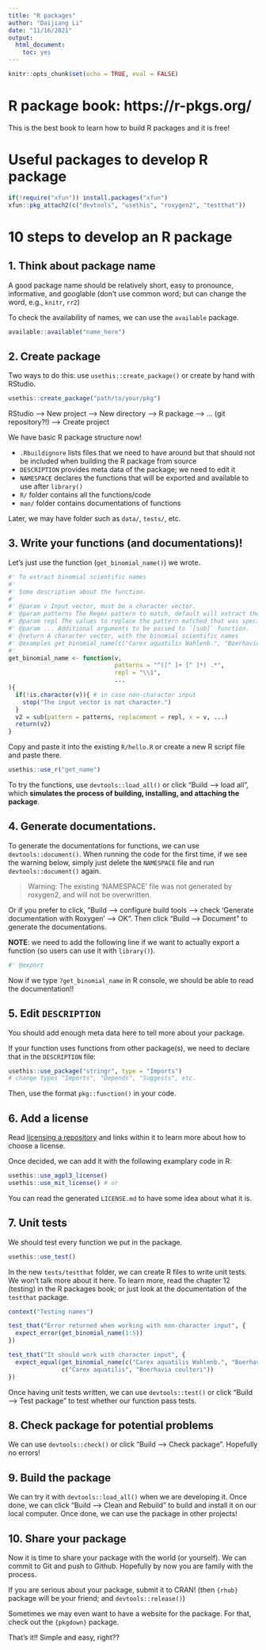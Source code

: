 ```yaml
---
title: "R packages"
author: "Daijiang Li"
date: "11/16/2021"
output: 
  html_document: 
    toc: yes
---
```


```r
knitr::opts_chunk$set(echo = TRUE, eval = FALSE)
```

# R package book: https://r-pkgs.org/

This is the best book to learn how to build R packages and it is free!

# Useful packages to develop R package

```r
if(!require("xfun")) install.packages("xfun")
xfun::pkg_attach2(c("devtools", "usethis", "roxygen2", "testthat"))
```

# 10 steps to develop an R package

## 1. Think about package name

A good package name should be relatively short, easy to pronounce, informative, and googlable (don't use common word; but can change the word, e.g., `knitr`, `rr2`)

To check the availability of names, we can use the `available` package.

```r
available::available("name_here")
```

## 2. Create package 

Two ways to do this: use `usethis::create_package()` or create by hand with RStudio.

```r
usethis::create_package("path/to/your/pkg")
```

RStudio --> New project --> New directory --> R package --> ... (git repository?!) --> Create project

We have basic R package structure now!

- `.Rbuildignore` lists files that we need to have around but that should not be included when building the R package from source
- `DESCRIPTION` provides meta data of the package; we need to edit it
- `NAMESPACE` declares the functions that will be exported and available to use after `library()`
- `R/` folder contains all the functions/code
- `man/` folder contains documentations of functions

Later, we may have folder such as `data/`, `tests/`, etc.


## 3. Write your functions (and documentations)!

Let's just use the function (`get_binomial_name()`) we wrote.

```r
#' To extract binomial scientific names
#' 
#' Some description about the function.
#'
#' @param v Input vector, must be a character vector.
#' @param patterns The Regex pattern to match, default will extract the first two words.
#' @param repl The values to replace the pattern matched that was specified by `patterns`.
#' @param ... Additional arguments to be passed to `[sub]` function.
#' @return A character vector, with the binomial scientific names
#' @examples get_binomial_name(c("Carex aquatilis Wahlenb.", "Boerhavia coulteri (Hook. f.) S. Watson"))
#'
get_binomial_name <- function(v, 
                              patterns = "^([^ ]+ [^ ]*) .*",
                              repl = "\\1",
                              ...
){
  if(!is.character(v)){ # in case non-character input
    stop("The input vector is not character.")
  }
  v2 = sub(pattern = patterns, replacement = repl, x = v, ...)
  return(v2)
} 
```

Copy and paste it into the existing `R/hello.R` or create a new R script file and paste there.

```r
usethis::use_r("get_name")
```

To try the functions, use `devtools::load_all()` or click "Build --> load all", which **simulates the process of building, installing, and attaching the package**.


## 4. Generate documentations.

To generate the documentations for functions, we can use `devtools::document()`. When running the code for the first time, if we see the warning below, simply just delete the `NAMESPACE` file and run `devtools::document()` again.

> Warning: The existing 'NAMESPACE' file was not generated by roxygen2, and will not be overwritten.

Or if you prefer to click, "Build --> configure build tools --> check 'Generate documentation with Roxygen' --> OK". Then click "Build --> Document" to generate the documentations.

**NOTE**: we need to add the following line if we want to actually export a function (so users can use it with `library()`).

```r
#' @export
```

Now if we type `?get_binomial_name` in R console, we should be able to read the documentation!!

## 5. Edit `DESCRIPTION`

You should add enough meta data here to tell more about your package.

If your function uses functions from other package(s), we need to declare that in the `DESCRIPTION` file:

```r
usethis::use_package("stringr", type = "Imports")
# change types "Imports", "Depends", "Suggests", etc.
```

Then, use the format `pkg::function()` in your code.


## 6. Add a license

Read [licensing a repository](https://docs.github.com/en/repositories/managing-your-repositorys-settings-and-features/customizing-your-repository/licensing-a-repository) and links within it to learn more about how to choose a license.

Once decided, we can add it with the following examplary code in R:

```r
usethis::use_agpl3_license()
usethis::use_mit_license() # or
```

You can read the generated `LICENSE.md` to have some idea about what it is.

## 7. Unit tests

We should test every function we put in the package. 

```r
usethis::use_test()
```

In the new `tests/testthat` folder, we can create R files to write unit tests. We won't talk more about it here. To learn more, read the chapter 12 (testing) in the R packages book; or just look at the documentation of the `testthat` package.

```r
context("Testing names")

test_that("Error returned when working with non-character input", {
  expect_error(get_binomial_name(1:5))
})

test_that("It should work with character input", {
  expect_equal(get_binomial_name(c("Carex aquatilis Wahlenb.", "Boerhavia coulteri (Hook. f.) S. Watson")),
               c("Carex aquatilis", "Boerhavia coulteri"))
})
```


Once having unit tests written, we can use `devtools::test()` or click "Build --> Test package" to test whether our function pass tests. 

## 8. Check package for potential problems

We can use `devtools::check()` or click "Build --> Check package". Hopefully no errors!

## 9. Build the package

We can try it with `devtools::load_all()` when we are developing it. Once done, we can click "Build --> Clean and Rebuild" to build and install it on our local computer. Once done, we can use the package in other projects!

## 10. Share your package

Now it is time to share your package with the world (or yourself). We can commit to Git and push to Github. Hopefully by now you are family with the process.

If you are serious about your package, submit it to CRAN! (then `{rhub}` package will be your friend; and `devtools::release()`)

Sometimes we may even want to have a website for the package. For that, check out the `{pkgdown}` package.

That's it!! Simple and easy, right??



